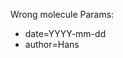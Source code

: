 <noinclude>
Wrong molecule
Params:
* date=YYYY-mm-dd
* author=Hans
</noinclude>
<includeonly>{{MissingItem
|date={{{date|}}}
|author={{{author|}}}
|text=This page references the wrong molecule. Please select the correct molecule or add it with the [[Help:Getting_Started#Chemical_formula|chemical formula]] template.
|type=molecules
|name=Wrong molecule
|icon=File:WikiTemplate_chemistry.png
}}</includeonly>